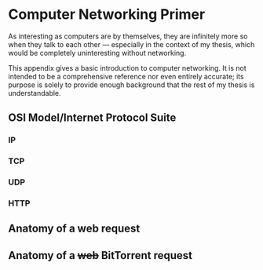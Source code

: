 # Computer Networking Primer {#sec-networking-primer}

As interesting as computers are by themselves, they are infinitely more so when they talk to each other --- especially in the context of my thesis, which would be completely uninteresting without networking.

This appendix gives a basic introduction to computer networking. It is not intended to be a comprehensive reference nor even entirely accurate; its purpose is solely to provide enough background that the rest of my thesis is understandable.

## OSI Model/Internet Protocol Suite

### IP

### TCP {#sec-networking-primer-tcp}

### UDP

### HTTP

## Anatomy of a web request

## Anatomy of a ~~web~~ BitTorrent request
